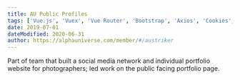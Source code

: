 ```yaml
---
title: AU Public Profiles
tags: ['Vue.js', 'Vuex', 'Vue Router', 'Bootstrap', 'Axios', 'Cookies', 'Masonry', 'APIs', 'AJAX', 'Webpack']
date: 2019-07-01
dateModified: 2020-06-31
author: https://alphauniverse.com/member/#/austriker
---
```


Part of team that built a social media network and individual portfolio website for photographers; led work on the public facing portfolio page.